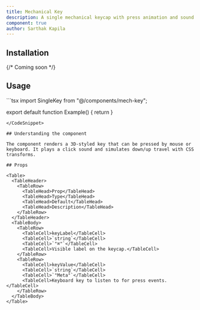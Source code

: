 ```yaml
---
title: Mechanical Key
description: A single mechanical keycap with press animation and sound.
component: true
author: Sarthak Kapila
---
```


<ComponentPreview name="mech-key" />

## Installation

{/* Coming soon */}

## Usage

<CodeSnippet title="Mechanical Key Example">
```tsx
import SingleKey from "@/components/mech-key";

export default function Example() {
  return <SingleKey keyLabel="⌘" keyValue="Meta" />
}
```
</CodeSnippet>

## Understanding the component

The component renders a 3D-styled key that can be pressed by mouse or keyboard. It plays a click sound and simulates down/up travel with CSS transforms.

## Props

<Table>
  <TableHeader>
    <TableRow>
      <TableHead>Prop</TableHead>
      <TableHead>Type</TableHead>
      <TableHead>Default</TableHead>
      <TableHead>Description</TableHead>
    </TableRow>
  </TableHeader>
  <TableBody>
    <TableRow>
      <TableCell>keyLabel</TableCell>
      <TableCell>`string`</TableCell>
      <TableCell>`"⌘"`</TableCell>
      <TableCell>Visible label on the keycap.</TableCell>
    </TableRow>
    <TableRow>
      <TableCell>keyValue</TableCell>
      <TableCell>`string`</TableCell>
      <TableCell>`"Meta"`</TableCell>
      <TableCell>Keyboard key to listen to for press events.</TableCell>
    </TableRow>
  </TableBody>
</Table>


